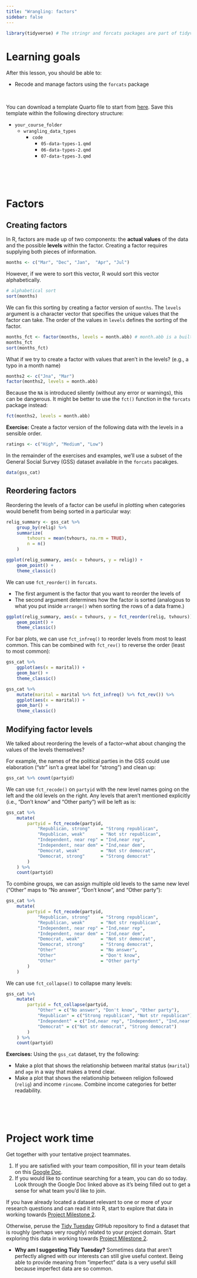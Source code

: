 ```yaml
---
title: "Wrangling: factors"
sidebar: false
---
```


```r
library(tidyverse) # The stringr and forcats packages are part of tidyverse
```

# Learning goals

After this lesson, you should be able to:

- Recode and manage factors using the `forcats` package

<br>

You can download a template Quarto file to start from [here](activity_templates/07-data-types-3.qmd). Save this template within the following directory structure:

- `your_course_folder`
    - `wrangling_data_types`
        - `code`
            - `05-data-types-1.qmd`
            - `06-data-types-2.qmd`
            - `07-data-types-3.qmd`

<br><br><br>


# Factors

## Creating factors

In R, factors are made up of two components: the **actual values** of the data and the possible **levels** within the factor. Creating a factor requires supplying both pieces of information.

```r
months <- c("Mar", "Dec", "Jan",  "Apr", "Jul")
```

However, if we were to sort this vector, R would sort this vector alphabetically.

```r
# alphabetical sort
sort(months)
```

We can fix this sorting by creating a factor version of `months`. The `levels` argument is a character vector that specifies the unique values that the factor can take. The order of the values in `levels` defines the sorting of the factor.

```r
months_fct <- factor(months, levels = month.abb) # month.abb is a built-in variable
months_fct
sort(months_fct)
```

What if we try to create a factor with values that aren't in the levels? (e.g., a typo in a month name)

```r
months2 <- c("Jna", "Mar")
factor(months2, levels = month.abb)
```

Because the `NA` is introduced silently (without any error or warnings), this can be dangerous. It might be better to use the `fct()` function in the `forcats` package instead:

```r
fct(months2, levels = month.abb)
```

**Exercise:** Create a factor version of the following data with the levels in a sensible order.

```r
ratings <- c("High", "Medium", "Low")
```

In the remainder of the exercises and examples, we'll use a subset of the General Social Survey (GSS) dataset available in the `forcats` pacakges.

```r
data(gss_cat)
```

## Reordering factors

Reordering the levels of a factor can be useful in plotting when categories would benefit from being sorted in a particular way:

```r
relig_summary <- gss_cat %>%
    group_by(relig) %>%
    summarize(
        tvhours = mean(tvhours, na.rm = TRUE),
        n = n()
    )

ggplot(relig_summary, aes(x = tvhours, y = relig)) + 
    geom_point() +
    theme_classic()
```

We can use `fct_reorder()` in `forcats`.

- The first argument is the factor that you want to reorder the levels of
- The second argument determines how the factor is sorted (analogous to what you put inside `arrange()` when sorting the rows of a data frame.)

```r
ggplot(relig_summary, aes(x = tvhours, y = fct_reorder(relig, tvhours))) +
    geom_point() +
    theme_classic()
```

For bar plots, we can use `fct_infreq()` to reorder levels from most to least common. This can be combined with `fct_rev()` to reverse the order (least to most common):

```r
gss_cat %>%
    ggplot(aes(x = marital)) +
    geom_bar() +
    theme_classic()

gss_cat %>%
    mutate(marital = marital %>% fct_infreq() %>% fct_rev()) %>%
    ggplot(aes(x = marital)) +
    geom_bar() +
    theme_classic()
```

## Modifying factor levels

We talked about reordering the levels of a factor--what about changing the values of the levels themselves?

For example, the names of the political parties in the GSS could use elaboration ("str" isn't a great label for "strong") and clean up:

```r
gss_cat %>% count(partyid)
```

We can use `fct_recode()` on `partyid` with the new level names going on the left and the old levels on the right. Any levels that aren't mentioned explicitly (i.e., "Don't know" and "Other party") will be left as is:

```r
gss_cat %>%
    mutate(
        partyid = fct_recode(partyid,
            "Republican, strong"    = "Strong republican",
            "Republican, weak"      = "Not str republican",
            "Independent, near rep" = "Ind,near rep",
            "Independent, near dem" = "Ind,near dem",
            "Democrat, weak"        = "Not str democrat",
            "Democrat, strong"      = "Strong democrat"
        )
    ) %>%
    count(partyid)
```

To combine groups, we can assign multiple old levels to the same new level ("Other" maps to "No answer", "Don't know", and "Other party"):

```r
gss_cat %>%
    mutate(
        partyid = fct_recode(partyid,
            "Republican, strong"    = "Strong republican",
            "Republican, weak"      = "Not str republican",
            "Independent, near rep" = "Ind,near rep",
            "Independent, near dem" = "Ind,near dem",
            "Democrat, weak"        = "Not str democrat",
            "Democrat, strong"      = "Strong democrat",
            "Other"                 = "No answer",
            "Other"                 = "Don't know",
            "Other"                 = "Other party"
        )
    )
```

We can use `fct_collapse()` to collapse many levels:

```r
gss_cat %>%
    mutate(
        partyid = fct_collapse(partyid,
            "Other" = c("No answer", "Don't know", "Other party"),
            "Republican" = c("Strong republican", "Not str republican"),
            "Independent" = c("Ind,near rep", "Independent", "Ind,near dem"),
            "Democrat" = c("Not str democrat", "Strong democrat")
        )
    ) %>%
    count(partyid)
```

**Exercises:** Using the `gss_cat` dataset, try the following:

- Make a plot that shows the relationship between marital status (`marital`) and `age` in a way that makes a trend clear.
- Make a plot that shows the relationship between religion followed (`relig`) and income `rincome`. Combine income categories for better readability.


<br><br><br>


# Project work time

Get together with your tentative project teammates.

1. If you are satisfied with your team composition, fill in your team details on this [Google Doc](https://docs.google.com/document/d/1BwgKdFXdWeaOiaDB-OGRcBhXM36qTIo79BmYZ9hvxko/edit?usp=sharing).
2. If you would like to continue searching for a team, you can do so today. Look through the Google Doc linked above as it's being filled out to get a sense for what team you'd like to join.

If you have already located a dataset relevant to one or more of your research questions and can read it into R, start to explore that data in working towards [Project Milestone 2](project.qmd#milestone-2).

Otherwise, peruse the [Tidy Tuesday](https://github.com/rfordatascience/tidytuesday) GitHub repository to find a dataset that is roughly (perhaps very roughly) related to your project domain. Start exploring this data in working towards [Project Milestone 2](project.qmd#milestone-2).

- **Why am I suggesting Tidy Tuesday?** Sometimes data that aren't perfectly aligned with our interests can still give useful context. Being able to provide meaning from "imperfect" data is a very useful skill because imperfect data are so common.













